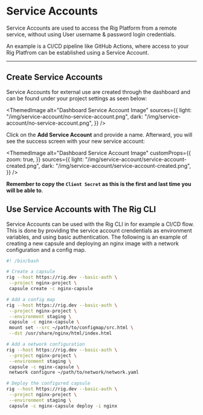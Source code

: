
# Service Accounts

Service Accounts are used to access the Rig Platform from a remote service, without using User username & password login credentials.

An example is a CI/CD pipeline like GitHub Actions, where access to your Rig Platfrom can be established using a Service Account.

<hr class="solid" />

## Create Service Accounts

Service Accounts for external use are created through the dashboard and can be found under your project settings as seen below:

<ThemedImage
  alt="Dashboard Service Account Image"
  sources={{
    light: "/img/service-account/no-service-account.png",
    dark: "/img/service-account/no-service-account.png",
  }}
/>

Click on the **Add Service Account** and provide a name. Afterward, you will see the success screen with your new service account:

<ThemedImage
  alt="Dashboard Service Account Image"
  customProps={{
    zoom: true,
  }}
  sources={{
    light: "/img/service-account/service-account-created.png",
    dark: "/img/service-account/service-account-created.png",
  }}
/>

**Remember to copy the `Client Secret` as this is the first and last time you will be able to**.

## Use Service Accounts with The Rig CLI

Service Accounts can be used with the Rig CLI in for example a CI/CD flow.
This is done by providing the service account crendentials as environment variables,
and using basic authentication. The following is an example of creating a new capsule and deploying an nginx image with a network configuration and a config map.

```sh
#! /bin/bash

# Create a capsule
rig --host https://rig.dev --basic-auth \
 --project nginx-project \
 capsule create -c nginx-capsule

# Add a config map
rig --host https://rig.dev --basic-auth \
 --project nginx-project \
 --environment staging \
 capsule -c nginx-capsule \
 mount set --src ~/path/to/configmap/src.html \
 --dst /usr/share/nginx/html/index.html

# Add a network configuration
rig --host https://rig.dev --basic-auth \
 --project nginx-project \
 --environment staging \ 
 capsule -c nginx-capsule \
 network configure ~/path/to/network/network.yaml

# Deploy the configured capsule
rig --host https://rig.dev --basic-auth \
 --project nginx-project \
 --environment staging \
 capsule -c nginx-capsule deploy -i nginx
```